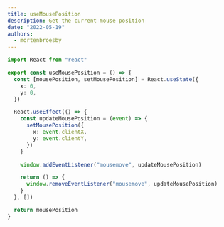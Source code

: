 ```yaml
---
title: useMousePosition
description: Get the current mouse position
date: "2022-05-19"
authors:
  - mortenbroesby
---
```


```typescript
import React from "react"

export const useMousePosition = () => {
  const [mousePosition, setMousePosition] = React.useState({
    x: 0,
    y: 0,
  })

  React.useEffect(() => {
    const updateMousePosition = (event) => {
      setMousePosition({
        x: event.clientX,
        y: event.clientY,
      })
    }

    window.addEventListener("mousemove", updateMousePosition)

    return () => {
      window.removeEventListener("mousemove", updateMousePosition)
    }
  }, [])

  return mousePosition
}
```
